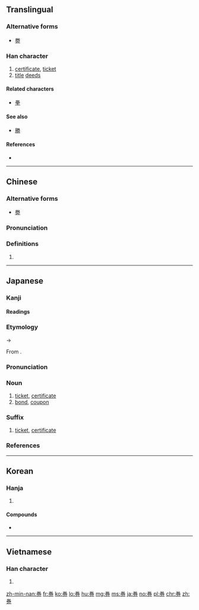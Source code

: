 {{also|劵}}
==Translingual==

===Alternative forms===
* [[劵]]<!-- 券 has been the simplified chinese variant of 劵 since 1995: http://www.china-language.gov.cn/wenziguifan/managed/003.htm -->

===Han character===
{{Han char|rn=18|rad=刀|as=06|sn=8|four=90227|canj=FQSH|ids=⿱𠔉刀}}

# [[certificate]], [[ticket]]
# [[title]] [[deed]]s

====Related characters====
* [[拳]]

====See also====
* [[勝]] <!-- Not etymologically related though. -->

====References====
* {{Han ref|kx=0139.110|dkj=01966|dj=0316.020|hdz=10332.110|uh=5238|ud=21048|bh=A8E9|bd=43241}}

----

==Chinese==
{{zh-forms}}

===Alternative forms===
* [[劵]]

===Pronunciation===
{{zh-pron
|m=quàn
|ma=Zh-quàn.ogg
|c=gyun3,hyun3
|h=pfs=
|md=
|mn=
|w=
|mc=y
|oc=y
|cat=n
}}

===Definitions===
{{zh-hanzi}}

# {{rfdef|lang=zh}}

----

==Japanese==

===Kanji===
{{ja-kanji|grade=5|rs=刀06}}

====Readings====
{{ja-readings
|goon=[[こん]] (kon) {{non-joyo-reading}}
|kanon=[[けん]] (ken), {{qualifier|historical}} [[くゑん]] (kwen)
}}

===Etymology===
{{ja-kanjitab|yomi=o|けん}}
{{IPAchar|/kwen/}} → {{IPAchar|/ken/}}

From {{etyl|ltc|ja|sort=けん}} {{m|zh|券|tr=khwen<sup>H</sup>?|ticket}}.

===Pronunciation===
{{ja-pron|yomi=kanon|けん|acc=1|acc_ref=DJR}}

===Noun===
{{ja-noun|けん|hhira=くゑん}}

# [[ticket]], [[certificate]]
# [[bond]], [[coupon]]

===Suffix===
{{ja-pos|suffix|けん|hhira=くゑん}} 

# [[ticket]], [[certificate]]

===References===
<references/>

----

==Korean==

===Hanja===
{{ko-hanja|hangeul=권|rv=gwon|mr=kwŏn}}

# {{defn|lang=ko|sort=刀06}}

====Compounds====
* {{l|ko|旅券|tr=[[여권]], yeo.gweon}}

----

==Vietnamese==

===Han character===
{{vi-hantu|[[khoán]]|rs=刀06}}

# {{defn|lang=vi|sort=刀06}}

[[zh-min-nan:券]]
[[fr:券]]
[[ko:券]]
[[lo:券]]
[[hu:券]]
[[mg:券]]
[[ms:券]]
[[ja:券]]
[[no:券]]
[[pl:券]]
[[chr:券]]
[[zh:券]]